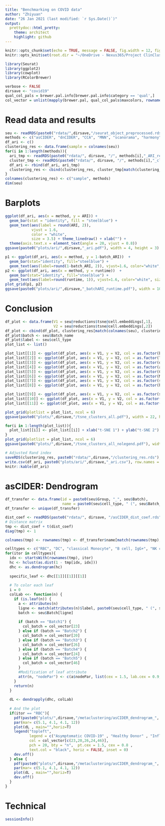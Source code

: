 ```yaml
---
title: "Benchmarking on COVID data"
author: "Zhiyuan"
date: "26 Jan 2021 (last modified: `r Sys.Date()`)"
output: 
  prettydoc::html_pretty:
    theme: architect
    highlight: github
---
```


```r
knitr::opts_chunk$set(echo = TRUE, message = FALSE, fig.width = 12, fig.keep = TRUE, fig.path = "../plots/covid19/Rmarkdown_")
knitr::opts_knit$set(root.dir = "~/OneDrive - Nexus365/Project ClinCluster/evaluate-integration/evaluate-integration")

library(Seurat)
library(ggplot2)
library(cowplot)
library(RColorBrewer)

verbose <- FALSE
dirsave <- "covid19"
qual_col_pals = brewer.pal.info[brewer.pal.info$category == 'qual',]
col_vector = unlist(mapply(brewer.pal, qual_col_pals$maxcolors, rownames(qual_col_pals)))
```

# Read data and results

```r
seu <- readRDS(paste0("rdata/",dirsave,"/seurat_object_preprocessed.rds"))
methods <- c("asCIDER", "dnCIDER", "CCA", "MNN", "scanorama", "harmony","seurat", "sc3", "raceid")
df_ari <- c()
clustering_res <- data.frame(sample = colnames(seu))
for(i in 1:length(methods)){
  ari_tmp <- readRDS(paste0("rdata/", dirsave, "/", methods[i],"_ARI_res.rds"))
  cluster_tmp <- readRDS(paste0("rdata/", dirsave, "/", methods[i],"_clustering_res.rds"))
  df_ari <- rbind(df_ari, ari_tmp)
  clustering_res <- cbind(clustering_res, cluster_tmp[match(clustering_res$sample, cluster_tmp[, 1]), 2])
}
colnames(clustering_res) <- c("sample", methods)
dim(seu)
```

# Barplots

```r
ggplot(df_ari, aes(x = method, y = ARI)) +
  geom_bar(stat = "identity", fill = "steelblue") +
  geom_text(aes(label = round(ARI, 2)),
            vjust = 1.6,
            color = "white",
            size = 3.5) + theme_linedraw() + xlab("") +
  theme(axis.text.x = element_text(angle = 20, vjust = 0.8))
ggsave(paste0("plots/ari/",dirsave,"_ari.pdf"), width = 4, height = 3)
```

```r
p1 <- ggplot(df_ari, aes(x = method, y = 1-batch_ARI))  +
  geom_bar(stat="identity", fill="steelblue") +
  geom_text(aes(label=round(1-batch_ARI, 2)), vjust=1.6, color="white", size=3.5) + theme_linedraw() + xlab("")
p2 <- ggplot(df_ari, aes(x = method, y = runtime))  +
  geom_bar(stat="identity", fill="steelblue") +
  geom_text(aes(label=round(runtime, 1)), vjust=1.6, color="white", size=3.5) + theme_linedraw() + xlab("")
plot_grid(p1, p2)
ggsave(paste0("plots/ari/",dirsave,"_batchARI_runtime.pdf"), width = 10, height = 3)
```



# Conclusion

```r
df_plot <- data.frame(V1 = seu@reductions$tsne@cell.embeddings[,1],
                      V2 = seu@reductions$tsne@cell.embeddings[,2])
df_plot <- cbind(df_plot, clustering_res[match(colnames(seu), clustering_res[,1]),])
df_plot$batch <- seu$Batch_name
df_plot$label <- seu$cell_type
plot_list <- list()

plot_list[[1]] <- ggplot(df_plot, aes(x = V1, y = V2, col = as.factor(batch))) + geom_point(alpha = 0.6, size=0.5)  +  theme_classic() + theme(legend.position = "top", legend.background = element_blank()) +  theme(axis.ticks.x = element_blank(),axis.ticks.y = element_blank(),axis.text = element_blank()) + scale_color_manual(values = col_vector[1:10]) + labs(col = "")
plot_list[[2]] <- ggplot(df_plot, aes(x = V1, y = V2, col = as.factor(label))) + geom_point(alpha = 0.6, size=0.5)  +  theme_classic() + theme(legend.position = "top", legend.background = element_blank()) +  theme(axis.ticks.x = element_blank(),axis.ticks.y = element_blank(),axis.text = element_blank()) + scale_color_manual(values = col_vector[1:20]) + labs(col = "")
plot_list[[3]] <- ggplot(df_plot, aes(x = V1, y = V2, col = as.factor(dnCIDER))) + geom_point(alpha = 0.6, size=0.5)  +  theme_classic() + theme(legend.position = "top", legend.background = element_blank()) +  theme(axis.ticks.x = element_blank(),axis.ticks.y = element_blank(),axis.text = element_blank()) + scale_color_manual(values = col_vector[10:40]) + labs(col = "")
plot_list[[4]] <- ggplot(df_plot, aes(x = V1, y = V2, col = as.factor(asCIDER))) + geom_point(alpha = 0.6, size=0.5)  +  theme_classic() + theme(legend.position = "top", legend.background = element_blank()) +  theme(axis.ticks.x = element_blank(),axis.ticks.y = element_blank(),axis.text = element_blank()) + scale_color_manual(values = col_vector[10:40]) + labs(col = "")
plot_list[[5]] <- ggplot(df_plot, aes(x = V1, y = V2, col = as.factor(CCA))) + geom_point(alpha = 0.6, size=0.5)  +  theme_classic() + theme(legend.position = "top", legend.background = element_blank()) +  theme(axis.ticks.x = element_blank(),axis.ticks.y = element_blank(),axis.text = element_blank()) + scale_color_manual(values = col_vector[10:40]) + labs(col = "")
plot_list[[6]] <- ggplot(df_plot, aes(x = V1, y = V2, col = as.factor(MNN))) + geom_point(alpha = 0.6, size=0.5)  +  theme_classic() + theme(legend.position = "top", legend.background = element_blank()) +  theme(axis.ticks.x = element_blank(),axis.ticks.y = element_blank(),axis.text = element_blank()) + scale_color_manual(values = col_vector[10:40]) + labs(col = "")
plot_list[[7]] <- ggplot(df_plot, aes(x = V1, y = V2, col = as.factor(scanorama))) + geom_point(alpha = 0.6, size=0.5)  +  theme_classic() + theme(legend.position = "top", legend.background = element_blank()) +  theme(axis.ticks.x = element_blank(),axis.ticks.y = element_blank(),axis.text = element_blank()) + scale_color_manual(values = col_vector[10:40]) + labs(col = "")
plot_list[[8]] <- ggplot(df_plot, aes(x = V1, y = V2, col = as.factor(harmony))) + geom_point(alpha = 0.6, size=0.5)  +  theme_classic() + theme(legend.position = "top", legend.background = element_blank()) +  theme(axis.ticks.x = element_blank(),axis.ticks.y = element_blank(),axis.text = element_blank()) + scale_color_manual(values = col_vector[10:40]) + labs(col = "")

plot_list[[9]] <- ggplot(df_plot, aes(x = V1, y = V2, col = as.factor(seurat))) + geom_point(alpha = 0.6, size=0.5)  +  theme_classic() + theme(legend.position = "top", legend.background = element_blank()) +  theme(axis.ticks.x = element_blank(),axis.ticks.y = element_blank(),axis.text = element_blank()) + scale_color_manual(values = col_vector[10:40]) + labs(col = "")
plot_list[[10]] <- ggplot(df_plot, aes(x = V1, y = V2, col = as.factor(sc3))) + geom_point(alpha = 0.6, size=0.5)  +  theme_classic() + theme(legend.position = "top", legend.background = element_blank()) +  theme(axis.ticks.x = element_blank(),axis.ticks.y = element_blank(),axis.text = element_blank()) + scale_color_manual(values = col_vector[10:40]) + labs(col = "")
plot_list[[11]] <- ggplot(df_plot, aes(x = V1, y = V2, col = as.factor(raceid))) + geom_point(alpha = 0.6, size=0.5)  +  theme_classic() + theme(legend.position = "top", legend.background = element_blank()) +  theme(axis.ticks.x = element_blank(),axis.ticks.y = element_blank(),axis.text = element_blank()) + scale_color_manual(values = col_vector[10:40]) + labs(col = "")

plot_grid(plotlist = plot_list, ncol = 6)
ggsave(paste0("plots/",dirsave,"/tsne_clusters_all.pdf"), width = 22, height = 9)
```


```r
for(i in 1:length(plot_list)){
  plot_list[[i]] <- plot_list[[i]] + xlab("t-SNE 1") + ylab("t-SNE 2") + theme(legend.position =  "none")
}
plot_grid(plotlist = plot_list, ncol = 6)
ggsave(paste0("plots/",dirsave,"/tsne_clusters_all_nolegend.pdf"), width = 22, height = 7.2, useDingbats = FALSE)
```


```r
# Adjusted Rand index
saveRDS(clustering_res, paste0("rdata/",dirsave,"/clustering_res.rds"), compress = TRUE)
write.csv(df_ari, paste0("plots/ari/",dirsave,"_ari.csv"), row.names = FALSE)
knitr::kable(df_ari)
```

# asCIDER: Dendrogram

```r
df_transfer <- data.frame(id = paste0(seu$Group, "_", seu$Batch),
                          name = paste0(seu$cell_type, " (", seu$Batch_name, ")"))
df_transfer <- unique(df_transfer)
```
```r
dist_coef <- readRDS(paste0("rdata/", dirsave, "/asCIDER_dist_coef.rds"))
# Distance matrix
tmp <- dist_coef + t(dist_coef)
diag(tmp) <- 1

colnames(tmp) <- rownames(tmp) <- df_transfer$name[match(rownames(tmp),  df_transfer$id)]
```


```r
celltypes <- c("RBC", "DC", "classical Monocyte", "B cell, IgG+", "NK cell", "CD8, non-EM-like", "CD8, EM-like", "nonclassical Monocyte")
for(itor in celltypes){
  idx <- startsWith(rownames(tmp), itor)
  hc <- hclust(as.dist(1 - tmp[idx, idx]))
  dhc <- as.dendrogram(hc)
  
  specific_leaf <- dhc[[1]][[1]][[1]]
  
  # To color each leaf
  i = 0
  colLab <<- function(n) {
    if (is.leaf(n)) {
      a <- attributes(n)
      ligne <- match(attributes(n)$label, paste0(seu$cell_type, " (", seu$Batch_name, ")"))
      batch <- seu$Batch[ligne]
      
      if (batch == "Batch1") {
        col_batch = col_vector[23]
      } else if (batch == "Batch2") {
        col_batch = col_vector[20]
      } else if (batch == "Batch3") {
        col_batch = col_vector[26]
      } else if (batch == "Batch4") {
        col_batch = col_vector[24]
      } else if (batch == "Batch5") {
        col_batch = col_vector[46]
      }
      #Modification of leaf attribute
      attr(n, "nodePar") <- c(a$nodePar, list(cex = 1.5, lab.cex = 0.9, pch = 20, col = col_batch, lab.font = 1, lab.cex = 1))
    }
    return(n)
  }
  
  dL <- dendrapply(dhc, colLab)
  
  # And the plot
  if(itor == "RBC"){
    pdf(paste0("plots/",dirsave,"/metaclustering/asCIDER_dendrogram_", gsub(pattern = ",", "", itor), ".pdf"), width = 5.5, height = 3, useDingbats = FALSE)
    par(mar= c(5.1, 4.1, 4.1, 12))
    plot(dL , main="",horiz=T)
    legend("topleft", 
           legend = c("Asymptomatic COVID-19" , "Healthy Donor" , "Influenza" , "mild COVID-19" , "severe COVID-19"), 
           col = col_vector[c(23,20,26,24,46)], 
           pch = 20, bty = "n",  pt.cex = 1.5, cex = 0.8 , 
           text.col = "black", horiz = FALSE, inset = 0)
    dev.off()
  } else {
    pdf(paste0("plots/",dirsave,"/metaclustering/asCIDER_dendrogram_", gsub(pattern = ",", "", itor), ".pdf"), width = 5.5, height = 3, useDingbats = FALSE)
    par(mar= c(5.1, 4.1, 4.1, 12))
    plot(dL , main="",horiz=T)
    dev.off()
  }
}

```


# Technical

```r
sessionInfo()
```

